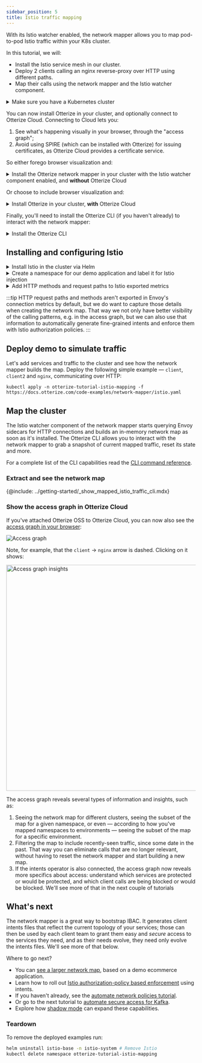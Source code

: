 ```yaml
---
sidebar_position: 5
title: Istio traffic mapping
---
```


With its Istio watcher enabled, the network mapper allows you to map pod-to-pod Istio traffic within your K8s cluster.

In this tutorial, we will:

- Install the Istio service mesh in our cluster.
- Deploy 2 clients calling an nginx reverse-proxy over HTTP using different paths.
- Map their calls using the network mapper and the Istio watcher component.

<details>
<summary>Make sure you have a Kubernetes cluster</summary>

Before you start, you need to have a Kubernetes cluster. Having a cluster with a [CNI](https://kubernetes.io/docs/concepts/extend-kubernetes/compute-storage-net/network-plugins/) that supports [NetworkPolicies](https://kubernetes.io/docs/concepts/services-networking/network-policies/) isn't required for this tutorial, but is recommended so that your cluster works with other tutorials.

{@include: ../_common/cluster-setup.md}
</details>

You can now install Otterize in your cluster, and optionally connect to Otterize Cloud. Connecting to Cloud lets you:
1. See what's happening visually in your browser, through the "access graph";
2. Avoid using SPIRE (which can be installed with Otterize) for issuing certificates, as Otterize Cloud provides a certificate service.

So either forego browser visualization and:

<details>
<summary>Install the Otterize network mapper in your cluster with the Istio watcher component enabled, and <b>without</b> Otterize Cloud</summary>

{@include: ../_common/install-otterize-istio-watcher.md}

</details>

Or choose to include browser visualization and:

<details>
<summary>Install Otterize in your cluster, <b>with</b> Otterize Cloud</summary>

####  Create an Otterize Cloud account

{@include: ../_common/create-account.md}

#### Install Otterize OSS, connected to Otterize Cloud

{@include: ../_common/install-otterize-from-cloud-with-enforcement-with-istiowatcher.md}

</details>

Finally, you'll need to install the Otterize CLI (if you haven't already) to interact with the network mapper:

<details>
<summary>Install the Otterize CLI</summary>

{@include: ../_common/install-otterize-cli.md}

</details>

## Installing and configuring Istio
<details>
<summary>Install Istio in the cluster via Helm</summary>

{@include: ../_common/install-istio.md}

</details>
<details>
<summary>Create a namespace for our demo application and label it for Istio injection</summary>

```shell
kubectl create namespace otterize-tutorial-istio-mapping
kubectl label namespace otterize-tutorial-istio-mapping istio-injection=enabled
```

</details>
<details>
<summary>Add HTTP methods and request paths to Istio exported metrics</summary>

Apply this configuration in the `istio-system` namespace, propagating it to all namespaces covered by the mesh.

```shell
apiVersion: telemetry.istio.io/v1alpha1
kind: Telemetry
metadata:
  name: mesh-default
  namespace: istio-system
spec:
  accessLogging:
    - providers:
      - name: envoy
  metrics:
  - providers:
    - name: prometheus
    overrides:
    - tagOverrides:
        request_method:
          value: request.method
        request_path:
          value: request.path
```

</details>

:::tip
HTTP request paths and methods aren't exported in Envoy's connection metrics by default, but we do want to capture those
details when creating the network map. That way we not only have better visibility of the calling patterns,
e.g. in the access graph, but we can also use that information to automatically generate fine-grained intents and
enforce them with Istio authorization policies.
:::

## Deploy demo to simulate traffic

Let's add services and traffic to the cluster and see how the network mapper builds the map.
Deploy the following simple example &mdash; `client`, `client2` and `nginx`, communicating over HTTP:
```shell
kubectl apply -n otterize-tutorial-istio-mapping -f https://docs.otterize.com/code-examples/network-mapper/istio.yaml
```

## Map the cluster

The Istio watcher component of the network mapper starts querying Envoy sidecars for HTTP connections and builds an
in-memory network map as soon as it's installed. The Otterize CLI allows you to interact with the network mapper to
grab a snapshot of current mapped traffic, reset its state and more.

For a complete list of the CLI capabilities read the [CLI command reference](/reference/cli/#network-mapper).

### Extract and see the network map

{@include: ../getting-started/_show_mapped_istio_traffic_cli.mdx}

### Show the access graph in Otterize Cloud

If you've attached Otterize OSS to Otterize Cloud, you can now also see the [access graph in your browser](https://app.otterize.com):

![Access graph](/img/quick-tutorials/network-mapper/otterize-tutorial-access-graph-istio.png)

Note, for example, that the `client` &rightarrow; `nginx` arrow is dashed. Clicking on it shows:

<img src="/img/quick-tutorials/network-mapper/otterize-tutorial-access-graph-istio-insights.png" alt="Access graph insights" width="600"/>

The access graph reveals several types of information and insights, such as:
1. Seeing the network map for different clusters, seeing the subset of the map for a given namespace, or even &mdash; according to how you've mapped namespaces to environments &mdash; seeing the subset of the map for a specific environment.
2. Filtering the map to include recently-seen traffic, since some date in the past. That way you can eliminate calls that are no longer relevant, without having to reset the network mapper and start building a new map.
3. If the intents operator is also connected, the access graph now reveals more specifics about access: understand which services are protected or would be protected, and which client calls are being blocked or would be blocked. We'll see more of that in the next couple of tutorials

## What's next

The network mapper is a great way to bootstrap IBAC. It generates client intents files that reflect
the current topology of your services; those can then be used by each client team to grant them easy
and *secure* access to the services they need, and as their needs evolve, they need only evolve
the intents files. We'll see more of that below.

Where to go next?

- You can [see a larger network map](/quick-visual-tutorials/visual-k8s-cluster-mapping), based on a demo ecommerce application.
- Learn how to roll out [Istio authorization-policy based enforcement](/quick-tutorials/k8s-istio-authorization-policies) using intents.
- If you haven't already, see the [automate network policies tutorial](/quick-tutorials/k8s-network-policies).
- Or go to the next tutorial to [automate secure access for Kafka](/quick-tutorials/k8s-kafka-mtls).
- Explore how [shadow mode](/quick-visual-tutorials/visual-ibac-network-policies) can expand these capabilities.

### Teardown

To remove the deployed examples run:

```bash
helm uninstall istio-base -n istio-system # Remove Istio
kubectl delete namespace otterize-tutorial-istio-mapping
```
